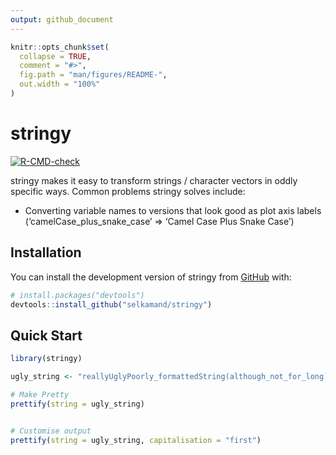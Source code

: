 ```yaml
---
output: github_document
---
```


<!-- README.md is generated from README.Rmd. Please edit that file -->

```r
knitr::opts_chunk$set(
  collapse = TRUE,
  comment = "#>",
  fig.path = "man/figures/README-",
  out.width = "100%"
)
```

# stringy

<!-- badges: start -->
[![R-CMD-check](https://github.com/selkamand/stringy/actions/workflows/R-CMD-check.yaml/badge.svg)](https://github.com/selkamand/stringy/actions/workflows/R-CMD-check.yaml)
<!-- badges: end -->

stringy makes it easy to transform strings / character vectors in oddly specific ways. Common problems stringy solves include:

* Converting variable names to versions that look good as plot axis labels ('camelCase_plus_snake_case' => 'Camel Case Plus Snake Case')

## Installation

You can install the development version of stringy from [GitHub](https://github.com/) with:

``` r
# install.packages("devtools")
devtools::install_github("selkamand/stringy")
```

## Quick Start

```r
library(stringy)

ugly_string <- "reallyUglyPoorly_formattedString(although_not_for_long)"

# Make Pretty
prettify(string = ugly_string)


# Customise output
prettify(string = ugly_string, capitalisation = "first")
```
